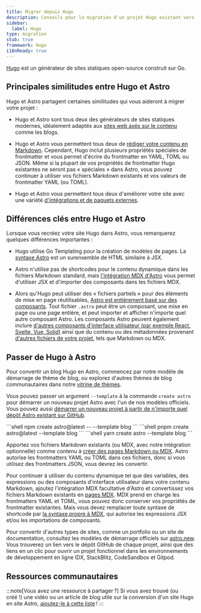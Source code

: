 ```yaml
---
title: Migrer depuis Hugo
description: Conseils pour la migration d'un projet Hugo existant vers Astro
sidebar:
  label: Hugo
type: migration
stub: true
framework: Hugo
i18nReady: true
---
```



[Hugo](https://gohugo.io) est un générateur de sites statiques open-source construit sur Go.

## Principales similitudes entre Hugo et Astro

Hugo et Astro partagent certaines similitudes qui vous aideront à migrer votre projet :

- Hugo et Astro sont tous deux des générateurs de sites statiques modernes, idéalement adaptés aux [sites web axés sur le contenu](/fr/concepts/why-astro/#axé-sur-le-contenu) comme les blogs.

- Hugo et Astro vous permettent tous deux de [rédiger votre contenu en Markdown](/fr/guides/markdown-content/). Cependant, Hugo inclut plusieurs propriétés spéciales de frontmatter et vous permet d'écrire du frontmatter en YAML, TOML ou JSON. Même si la plupart de vos propriétés de frontmatter Hugo existantes ne seront pas « spéciales » dans Astro, vous pouvez continuer à utiliser vos fichiers Markdown existants et vos valeurs de frontmatter YAML (ou TOML).

- Hugo et Astro vous permettent tous deux d'améliorer votre site avec une variété [d'intégrations et de paquets externes](https://astro.build/integrations/).



## Différences clés entre Hugo et Astro

Lorsque vous recréez votre site Hugo dans Astro, vous remarquerez quelques différences importantes :

- Hugo utilise Go Templating pour la création de modèles de pages. La [syntaxe Astro](/fr/basics/astro-components/) est un surensemble de HTML similaire à JSX.

- Astro n'utilise pas de shortcodes pour le contenu dynamique dans les fichiers Markdown standard, mais [l'intégration MDX d'Astro](/fr/guides/integrations-guide/mdx/) vous permet d'utiliser JSX et d'importer des composants dans les fichiers MDX.

- Alors qu'Hugo peut utiliser des « fichiers partiels » pour des éléments de mise en page réutilisables, [Astro est entièrement basé sur des composants](/fr/basics/astro-components/). Tout fichier `.astro` peut être un composant, une mise en page ou une page entière, et peut importer et afficher n'importe quel autre composant Astro. Les composants Astro peuvent également inclure [d'autres composants d'interface utilisateur (par exemple React, Svelte, Vue, Solid)](/fr/guides/framework-components/) ainsi que du contenu ou des métadonnées provenant [d'autres fichiers de votre projet](/fr/guides/imports/), tels que Markdown ou MDX.

## Passer de Hugo à Astro

Pour convertir un blog Hugo en Astro, commencez par notre modèle de démarrage de thème de blog, ou explorez d'autres thèmes de blog communautaires dans notre [vitrine de thèmes](https://astro.build/themes/).

Vous pouvez passer un argument `--template` à la commande `create astro` pour démarrer un nouveau projet Astro avec l'un de nos modèles officiels. Vous pouvez aussi [démarrer un nouveau projet à partir de n'importe quel dépôt Astro existant sur GitHub](/fr/install-and-setup/#utiliser-un-thème-ou-un-modèle-de-démarrage).

  <PackageManagerTabs>
    <Fragment slot="npm">
    ```shell
    npm create astro@latest -- --template blog
    ```
    </Fragment>
    <Fragment slot="pnpm">
    ```shell
    pnpm create astro@latest --template blog
    ```
    </Fragment>
    <Fragment slot="yarn">
    ```shell
    yarn create astro --template blog
    ```
    </Fragment>
  </PackageManagerTabs>

Apportez vos fichiers Markdown existants (ou MDX, avec notre intégration optionnelle) comme contenu à [créer des pages Markdown ou MDX](/fr/guides/markdown-content/). Astro autorise les frontmatters YAML ou TOML dans ces fichiers, donc si vous utilisez des frontmatters JSON, vous devrez les convertir.

Pour continuer à utiliser du contenu dynamique tel que des variables, des expressions ou des composants d'interface utilisateur dans votre contenu Markdown, ajoutez l'intégration MDX facultative d'Astro et convertissez vos fichiers Markdown existants en [pages MDX](/fr/guides/markdown-content/). MDX prend en charge les frontmatters YAML et TOML, vous pouvez donc conserver vos propriétés de frontmatter existantes. Mais vous devez remplacer toute syntaxe de shortcode par [la syntaxe propre à MDX](https://mdxjs.com/docs/what-is-mdx/#mdx-syntax), qui autorise les expressions JSX et/ou les importations de composants.

Pour convertir d'autres types de sites, comme un portfolio ou un site de documentation, consultez les modèles de démarrage officiels sur [astro.new](https://astro.new). Vous trouverez un lien vers le dépôt GitHub de chaque projet, ainsi que des liens en un clic pour ouvrir un projet fonctionnel dans les environnements de développement en ligne IDX, StackBlitz, CodeSandbox et Gitpod.

## Ressources communautaires

<CardGrid>

  <LinkCard title="L'histoire de la migration d'Elio Struyf de Hugo vers Astro (Anglais)" href="https://www.eliostruyf.com/migration-story-hugo-astro/"/>

  <LinkCard title="Hugo Vs Astro - Quel générateur de site statique choisir en 2023 (Anglais)" href="https://onebite.dev/hugo-vs-astro-which-static-site-generator-to-choose-in-2023/"/>

  <LinkCard title="Leçons tirées d'une migration assistée par l'IA vers Astro (Anglais)" href="https://bennet.org/blog/lessons-from-ai-assisted-migration-to-astro/" />

</CardGrid>

:::note[Vous avez une ressource à partager ?]
Si vous avez trouvé (ou créé !) une vidéo ou un article de blog utile sur la conversion d'un site Hugo en site Astro, [ajoutez-le à cette liste](https://github.com/withastro/docs/edit/main/src/content/docs/en/guides/migrate-to-astro/from-hugo.mdx) !
:::

